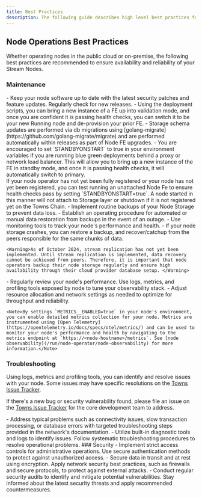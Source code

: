 ```yaml
---
title: Best Practices
description: The following guide describes high level best practices for running a Stream Node as a node operator.
---
```




## Node Operations Best Practices

Whether operating nodes in the public cloud or on-premise, the following best practices are recommended to ensure availability and reliability of your Stream Nodes.


### Maintenance

<Steps>

<Step title="Regular Updates">
    - Keep your node software up to date with the latest security patches and feature updates. Regularly check for new releases.
    - Using the deployment scripts, you can bring a new instance of a FE up into validation mode, and once you are confident it is passing health checks, you can switch it to be your new Running node and de-provision your prior FE.
    - Storage schema updates are performed via db migrations using [golang-migrate](https://github.com/golang-migrate/migrate) and are performed automatically within releases as part of Node FE upgrades.
    - You are encouraged to set `STANDBYONSTART` to true in your environment variables if you are running blue green deployments behind a proxy or network load balancer. This will allow you to bring up a new instance of the FE in standby mode, and once it is passing health checks, it will automatically switch to primary.
    <br />
    <Note>If your node operator has not yet been fully registered or your node has not yet been registered, you can test running an unattached Node Fe to ensure health checks pass by setting `STANDBYONSTART=true`. A node started in this manner will not attach to Storage layer or shutdown if it is not registered yet on the Towns Chain.</Note>
</Step>
<Step title="Backups">
    - Implement routine backups of your Node Storage to prevent data loss. 
    - Establish an operating procedure for automated or manual data restoration from backups in the event of an outage.
    - Use monitoring tools to track your node's performance and health.
    - If your node storage crashes, you can restore a backup, and recover/catchup from the peers responsible for the same chunks of data.

    <Warning>As of October 2024, stream replication has not yet been implemented. Until stream replication is implemented, data recovery cannot be achieved from peers. Therefore, it is important that node operators backup their node storage regularly and ensure high availability through their cloud provider database setup. </Warning>

</Step>
<Step title="Monitoring">
    - Regularly review your node's performance. Use logs, metrics, and profiling tools exposed by node to tune your observability stack.
    - Adjust resource allocation and network settings as needed to optimize for throughput and reliability.

    <Note>By settings `METRICS__ENABLED=true` in your node's environment, you can enable detailed metrics collection for your node. Metrics are instrumented using [Open Telemetry](https://opentelemetry.io/docs/specs/otel/metrics/) and can be used to monitor your node's performance and health by navigating to the metrics endpoint at `https://<node-hostname>/metrics`. See [node observability](/run/node-operator/node-observability) for more information.</Note>
</Step>
</Steps>

### Troubleshooting

Using logs, metrics and profiling tools, you can identify and resolve issues with your node. Some issues may have specific resolutions on the [Towns Issue Tracker](https://github.com/towns-protocol/towns/issues?q=is%3Aissue+is%3Aclosed).

If there's a new bug or security vulnerability found, please file an issue on the [Towns Issue Tracker](https://github.com/towns-protocol/towns/issues/new/choose) for the core development team to address.

<Steps>
  <Step title="Common Issues">
    - Address typical problems such as connectivity issues, slow transaction
    processing, or database errors with targeted troubleshooting steps provided
    in the network's documentation.
  </Step>
  <Step title="Diagnostic Tools">
    - Utilize built-in diagnostic tools and logs to identify issues. Follow
    systematic troubleshooting procedures to resolve operational problems.
  </Step>
</Steps>
### Security
<Steps>
  <Step title="Access Control">
    - Implement strict access controls for administrative operations. Use secure
    authentication methods to protect against unauthorized access.
  </Step>
  <Step title="Encryption and Network Security">
    - Secure data in transit and at rest using encryption. Apply network
    security best practices, such as firewalls and secure protocols, to protect
    against external attacks.
  </Step>
  <Step title="Regular Security Audits">
    - Conduct regular security audits to identify and mitigate potential
    vulnerabilities. Stay informed about the latest security threats and apply
    recommended countermeasures.
  </Step>
</Steps>